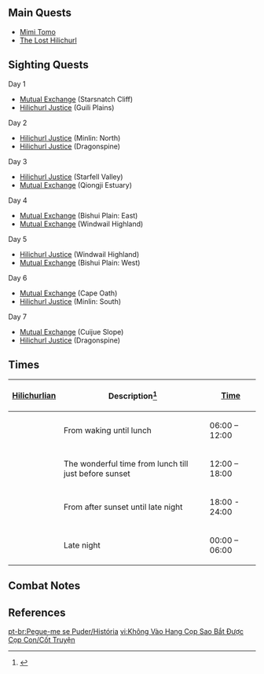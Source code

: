 {{EventTabs}}
==Main Quests==
* [[Mimi Tomo (Quest)|Mimi Tomo]]
* [[The Lost Hilichurl]]

==Sighting Quests==
;Day 1
*[[Mutual Exchange]] (Starsnatch Cliff)
*[[Hilichurl Justice]] (Guili Plains)
;Day 2
*[[Hilichurl Justice]] (Minlin: North)
*[[Hilichurl Justice]] (Dragonspine)
;Day 3
*[[Hilichurl Justice]] (Starfell Valley)
*[[Mutual Exchange]] (Qiongji Estuary)
;Day 4
*[[Mutual Exchange]] (Bishui Plain: East)
*[[Mutual Exchange]] (Windwail Highland)
;Day 5
*[[Hilichurl Justice]] (Windwail Highland)
*[[Mutual Exchange]] (Bishui Plain: West)
;Day 6
*[[Mutual Exchange]] (Cape Oath)
*[[Hilichurl Justice]] (Minlin: South)
;Day 7
*[[Mutual Exchange]] (Cuijue Slope)
*[[Hilichurl Justice]] (Dragonspine)

==Times==
{| class="wikitable tdc3"
![[Hilichurlian]]!!Description<ref>{{Ref/Book|Handy Handbook of Hilichurlian}}</ref>!![[Time]]
|-
|{{Color|bz|Aba mosi dada}}
| From waking until lunch
|06:00 – 12:00
|-
|{{Color|bz|Unta mosi dada}}
|The wonderful time from lunch till just before sunset
|12:00 – 18:00
|-
|{{Color|bz|Mosi aba nunu}}
|From after sunset until late night
|18:00 - 24:00
|-
|{{Color|bz|Unta nunu}}
|Late night
|00:00 – 06:00
|}

==Combat Notes==
{{Transclude|Unusual Hilichurl|Combat|main=1}}

==References==
{{Reflist}}

[[pt-br:Pegue-me se Puder/História]]
[[vi:Không Vào Hang Cọp Sao Bắt Được Cọp Con/Cốt Truyện]]